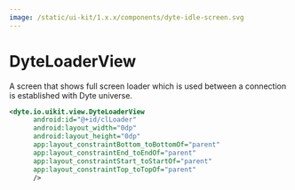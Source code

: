 ```yaml
---
image: /static/ui-kit/1.x.x/components/dyte-idle-screen.svg
---
```


# DyteLoaderView

A screen that shows full screen loader which is used between a connection is established with Dyte universe.

```xml
<dyte.io.uikit.view.DyteLoaderView
      android:id="@+id/clLoader"
      android:layout_width="0dp"
      android:layout_height="0dp"
      app:layout_constraintBottom_toBottomOf="parent"
      app:layout_constraintEnd_toEndOf="parent"
      app:layout_constraintStart_toStartOf="parent"
      app:layout_constraintTop_toTopOf="parent"
      />
```
